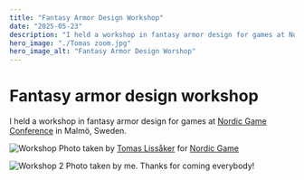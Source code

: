 ```yaml
---
title: "Fantasy Armor Design Workshop"
date: "2025-05-23"
description: "I held a workshop in fantasy armor design for games at Nordic Game Conference in Malmö, Sweden."
hero_image: "./Tomas zoom.jpg"
hero_image_alt: "Fantasy Armor Design Worshop"
---
```


# Fantasy armor design workshop

I held a workshop in fantasy armor design for games at <a href="https://nordicgame.com">Nordic Game Conference</a> in Malmö, Sweden.

![Workshop](./Tomas.jpg)
Photo taken by <a href="https://www.smallfieldphoto.com">Tomas Lissåker</a> for <a href="https://nordicgame.com">Nordic Game</a>

![Workshop 2](./Oscar.jpeg)
Photo taken by me. Thanks for coming everybody!